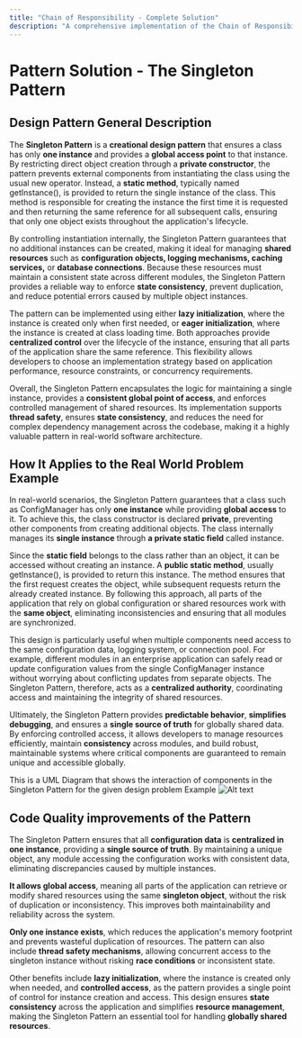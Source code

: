 ```yaml
---
title: "Chain of Responsibility - Complete Solution"
description: "A comprehensive implementation of the Chain of Responsibility pattern with practical examples and best practices."
---
```


# Pattern Solution - <text>The Singleton Pattern</text> 

## <div>Design Pattern General Description</div>
The **Singleton Pattern** is a **creational design pattern** that ensures a class has only **one instance** and provides a **global access point** to that instance. By restricting direct object creation through a **private constructor**, the pattern prevents external components from instantiating the class using the usual <span>new</span> operator. Instead, a **static method**, typically named <span>getInstance()</span>, is provided to return the single instance of the class. This method is responsible for creating the instance the first time it is requested and then returning the same reference for all subsequent calls, ensuring that only one object exists throughout the application's lifecycle.

By controlling instantiation internally, the Singleton Pattern guarantees that no additional instances can be created, making it ideal for managing **shared resources** such as **configuration objects, logging mechanisms, caching services,** or **database connections**. Because these resources must maintain a consistent state across different modules, the Singleton Pattern provides a reliable way to enforce **state consistency**, prevent duplication, and reduce potential errors caused by multiple object instances.

The pattern can be implemented using either **lazy initialization**, where the instance is created only when first needed, or **eager initialization**, where the instance is created at class loading time. Both approaches provide **centralized control** over the lifecycle of the instance, ensuring that all parts of the application share the same reference. This flexibility allows developers to choose an implementation strategy based on application performance, resource constraints, or concurrency requirements.

Overall, the Singleton Pattern encapsulates the logic for maintaining a single instance, provides a **consistent global point of access**, and enforces controlled management of shared resources. Its implementation supports **thread safety**, ensures **state consistency**, and reduces the need for complex dependency management across the codebase, making it a highly valuable pattern in real-world software architecture.

## <div>How It Applies to the Real World Problem Example</div>

In real-world scenarios, the Singleton Pattern guarantees that a class such as <span>ConfigManager</span> has only **one instance** while providing **global access** to it. To achieve this, the class constructor is declared **private**, preventing other components from creating additional objects. The class internally manages its **single instance** through **a private static field** called <span>instance</span>.

Since the **static field** belongs to the class rather than an object, it can be accessed without creating an instance. A **public static method**, usually <span>getInstance()</span>, is provided to return this instance. The method ensures that the first request creates the object, while subsequent requests return the already created instance. By following this approach, all parts of the application that rely on global configuration or shared resources work with the **same object**, eliminating inconsistencies and ensuring that all modules are synchronized.

This design is particularly useful when multiple components need access to the same configuration data, logging system, or connection pool. For example, different modules in an enterprise application can safely read or update configuration values from the single <span>ConfigManager</span> instance without worrying about conflicting updates from separate objects. The Singleton Pattern, therefore, acts as a **centralized authority**, coordinating access and maintaining the integrity of shared resources.

Ultimately, the Singleton Pattern provides **predictable behavior**, **simplifies debugging**, and ensures a **single source of truth** for globally shared data. By enforcing controlled access, it allows developers to manage resources efficiently, maintain **consistency** across modules, and build robust, maintainable systems where critical components are guaranteed to remain unique and accessible globally.

This is a UML Diagram that shows the interaction of components in the Singleton Pattern for the given design problem Example 
![Alt text](/singleton.png)


## <div>Code Quality improvements of the Pattern</div>

The Singleton Pattern ensures that all **configuration data** is **centralized in one instance**, providing a **single source of truth**. By maintaining a unique object, any module accessing the configuration works with consistent data, eliminating discrepancies caused by multiple instances.

**It allows global access**, meaning all parts of the application can retrieve or modify shared resources using the same **singleton object**, without the risk of duplication or inconsistency. This improves both maintainability and reliability across the system.

**Only one instance exists**, which reduces the application's memory footprint and prevents wasteful duplication of resources. The pattern can also include **thread safety mechanisms**, allowing concurrent access to the singleton instance without risking **race conditions** or inconsistent state.

Other benefits include **lazy initialization**, where the instance is created only when needed, and **controlled access**, as the pattern provides a single point of control for instance creation and access. This design ensures **state consistency** across the application and simplifies **resource management**, making the Singleton Pattern an essential tool for handling **globally shared resources**.


